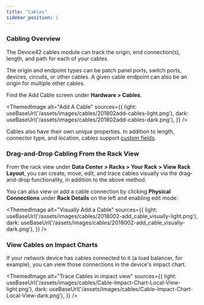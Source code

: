 ```yaml
---
title: "Cables"
sidebar_position: 1
---
```



### Cabling Overview

The Device42 cables module can track the origin, end connection(s), length, and path for each of your cables.

The origin and endpoint types can be patch panel ports, switch ports, devices, circuits, or other cables. A given cable endpoint can also be an origin for multiple other cables.

Find the Add Cable screen under **Hardware > Cables**.

<ThemedImage
  alt="Add A Cable"
  sources={{
    light: useBaseUrl('/assets/images/cables/201802add-cables-light.png'),
    dark: useBaseUrl('/assets/images/cables/201802add-cables-dark.png'),
  }}
/>

Cables also have their own unique properties. In addition to length, connector type, and location, cables support [custom fields](../../administration/custom-key-value-pairs-explained.mdx).

### Drag-and-Drop Cabling From the Rack View

From the rack view under **Data Center > Racks > Your Rack > View Rack Layout**, you can create, move, edit, and trace cables visually via the drag-and-drop functionality, in addition to the above method.

You can also view or add a cable connection by clicking **Physical Connections** under **Rack Details** on the left and enabling edit mode:

<ThemedImage
  alt="Visually Add a Cable"
  sources={{
    light: useBaseUrl('/assets/images/cables/2018002-add_cable_visually-light.png'),
    dark: useBaseUrl('/assets/images/cables/2018002-add_cable_visually-dark.png'),
  }}
/>

### View Cables on Impact Charts

If your network device has cables connected to it (a load balancer, for example), you can view those connections in the device's impact chart.

<ThemedImage
  alt="Trace Cables in impact view"
  sources={{
    light: useBaseUrl('/assets/images/cables/Cable-Impact-Chart-Local-View-light.png'),
    dark: useBaseUrl('/assets/images/cables/Cable-Impact-Chart-Local-View-dark.png'),
  }}
/>
